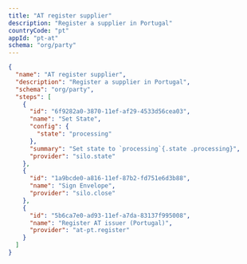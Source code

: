 ```yaml
---
title: "AT register supplier"
description: "Register a supplier in Portugal"
countryCode: "pt"
appId: "pt-at"
schema: "org/party"
---
```


```json
{
  "name": "AT register supplier",
  "description": "Register a supplier in Portugal",
  "schema": "org/party",
  "steps": [
    {
      "id": "6f9282a0-3870-11ef-af29-4533d56cea03",
      "name": "Set State",
      "config": {
        "state": "processing"
      },
      "summary": "Set state to `processing`{.state .processing}",
      "provider": "silo.state"
    },
    {
      "id": "1a9bcde0-a816-11ef-87b2-fd751e6d3b88",
      "name": "Sign Envelope",
      "provider": "silo.close"
    },
    {
      "id": "5b6ca7e0-ad93-11ef-a7da-83137f995008",
      "name": "Register AT issuer (Portugal)",
      "provider": "at-pt.register"
    }
  ]
}
```